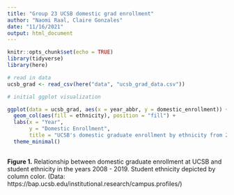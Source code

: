 ```yaml
---
title: "Group 23 UCSB domestic grad enrollment"
author: "Naomi Raal, Claire Gonzales"
date: "11/16/2021"
output: html_document
---
```


```r
knitr::opts_chunk$set(echo = TRUE)
library(tidyverse)
library(here)
```


```r
# read in data
ucsb_grad <- read_csv(here("data", "ucsb_grad_data.csv"))
```

```r
# initial ggplot visualization

ggplot(data = ucsb_grad, aes(x = year_abbr, y = domestic_enrollment)) +
  geom_col(aes(fill = ethnicity), position = "fill") +
  labs(x = "Year",
       y = "Domestic Enrollment",
       title = "UCSB's domestic graduate enrollment by ethnicity from 2008 - 2019") +
  theme_minimal()
           
```
**Figure 1.** Relationship between domestic graduate enrollment at UCSB and student ethnicity in the years 2008 - 2019. Student ethnicity depicted by column color. (Data: https://bap.ucsb.edu/institutional.research/campus.profiles/)

